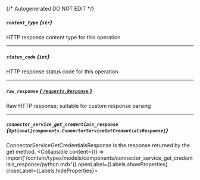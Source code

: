 {/* Autogenerated DO NOT EDIT  */}

##### `content_type` *{`str`}*
HTTP response content type for this operation

---
##### `status_code` *{`int`}*
HTTP response status code for this operation

---
##### `raw_response` [*{ `requests.Response` }*](https://requests.readthedocs.io/en/latest/api/#requests.Response)
Raw HTTP response; suitable for custom response parsing

---
##### `connector_service_get_credentials_response` *{`Optional[components.ConnectorServiceGetCredentialsResponse]`}*
ConnectorServiceGetCredentialsResponse is the response returned by the get method.
<Collapsible content={() => import('/content/types/models/components/connector_service_get_credentials_response/python.mdx')} openLabel={Labels.showProperties} closeLabel={Labels.hideProperties}>
</Collapsible>



